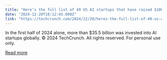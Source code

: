 ```yaml
---
title: "Here’s the full list of 49 US AI startups that have raised $100M or more in 2024"
date: "2024-12-20T18:12:45.000Z"
link: "https://techcrunch.com/2024/12/20/heres-the-full-list-of-49-us-ai-startups-that-have-raised-100m-or-more-in-2024/"
---
```


In the first half of 2024 alone, more than $35.5 billion was invested into AI startups globally.
© 2024 TechCrunch. All rights reserved. For personal use only.


[Read more](https://techcrunch.com/2024/12/20/heres-the-full-list-of-49-us-ai-startups-that-have-raised-100m-or-more-in-2024/)
